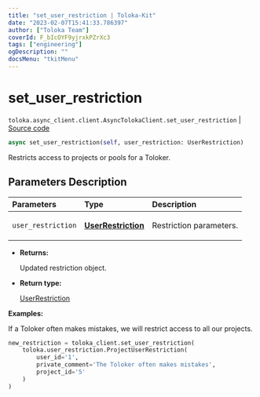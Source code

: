 ```yaml
---
title: "set_user_restriction | Toloka-Kit"
date: "2023-02-07T15:41:33.786397"
author: ["Toloka Team"]
coverId: F_bIcOYF9yjrxkPZrXc3
tags: ["engineering"]
ogDescription: ""
docsMenu: "tkitMenu"
---
```


# set_user_restriction
`toloka.async_client.client.AsyncTolokaClient.set_user_restriction` | [Source code](https://github.com/Toloka/toloka-kit/blob/v1.1.3/src/async_client/client.py#L0)

```python
async set_user_restriction(self, user_restriction: UserRestriction)
```

Restricts access to projects or pools for a Toloker.

## Parameters Description

| Parameters | Type | Description |
| :----------| :----| :-----------|
`user_restriction`|**[UserRestriction](/docs-new/toloka-kit/reference/toloka.client.user_restriction.UserRestriction)**|<p>Restriction parameters.</p>

* **Returns:**

  Updated restriction object.

* **Return type:**

  [UserRestriction](/docs-new/toloka-kit/reference/toloka.client.user_restriction.UserRestriction)

**Examples:**

If a Toloker often makes mistakes, we will restrict access to all our projects.

```python
new_restriction = toloka_client.set_user_restriction(
    toloka.user_restriction.ProjectUserRestriction(
        user_id='1',
        private_comment='The Toloker often makes mistakes',
        project_id='5'
    )
)
```

